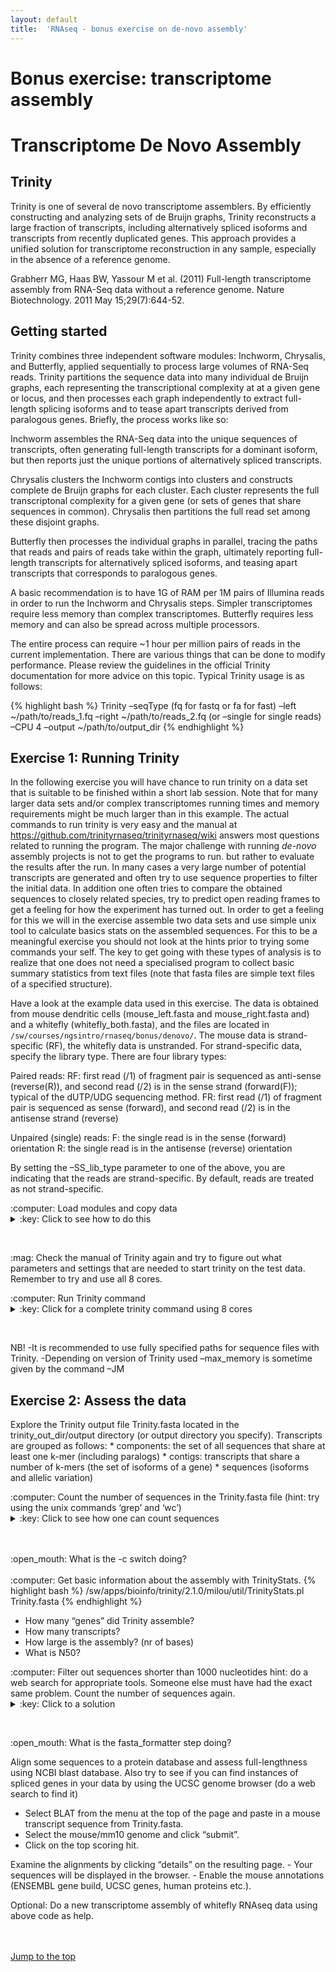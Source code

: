 ```yaml
---
layout: default
title:  'RNAseq - bonus exercise on de-novo assembly'
---
```


# <a name="assembly"></a> Bonus exercise: transcriptome assembly


# Transcriptome De Novo Assembly

## Trinity

Trinity is one of several de novo transcriptome assemblers. By efficiently constructing and analyzing sets of de Bruijn graphs, Trinity reconstructs a large fraction of transcripts, including alternatively spliced isoforms and transcripts from recently duplicated genes.
This approach provides a unified solution for transcriptome reconstruction in any sample, especially in the absence of a reference genome.

Grabherr MG, Haas BW, Yassour M et al. (2011) Full-length transcriptome assembly from RNA-Seq data without a reference genome.
Nature Biotechnology.
2011 May 15;29(7):644-52.

## Getting started

Trinity combines three independent software modules: Inchworm, Chrysalis, and Butterfly, applied sequentially to process large volumes of RNA-Seq reads.
Trinity partitions the sequence data into many individual de Bruijn graphs, each representing the transcriptional complexity at at a given gene or locus, and then processes each graph independently to extract full-length splicing isoforms and to tease apart transcripts derived from paralogous genes.
Briefly, the process works like so:

Inchworm assembles the RNA-Seq data into the unique sequences of transcripts, often generating full-length transcripts for a dominant isoform, but then reports just the unique portions of alternatively spliced transcripts.

Chrysalis clusters the Inchworm contigs into clusters and constructs complete de Bruijn graphs for each cluster.
Each cluster represents the full transcriptonal complexity for a given gene (or sets of genes that share sequences in common).
Chrysalis then partitions the full read set among these disjoint graphs.

Butterfly then processes the individual graphs in parallel, tracing the paths that reads and pairs of reads take within the graph, ultimately reporting full-length transcripts for alternatively spliced isoforms, and teasing apart transcripts that corresponds to paralogous genes.

A basic recommendation is to have 1G of RAM per 1M pairs of Illumina reads in order to run the Inchworm and Chrysalis steps.
Simpler transcriptomes require less memory than complex transcriptomes.
Butterfly requires less memory and can also be spread across multiple processors.

The entire process can require ~1 hour per million pairs of reads in the current implementation.
There are various things that can be done to modify performance.
Please review the guidelines in the official Trinity documentation for more advice on this topic.
Typical Trinity usage is as follows:

{% highlight bash %}
Trinity --seqType (fq for fastq or fa for fast) --left ~/path/to/reads_1.fq --right ~/path/to/reads_2.fq (or --single for single reads) --CPU 4 --output ~/path/to/output_dir
{% endhighlight %}


## Exercise 1: Running Trinity

In the following exercise you will have chance to run trinity on a data set that is suitable to be finished within a short lab session. Note that for many larger data sets and/or complex transcriptomes running times and memory requirements might be much larger than in this example. The actual commands to run trinity is very easy and the manual at <https://github.com/trinityrnaseq/trinityrnaseq/wiki> answers most questions related to running the program. The major challenge with running _de-novo_ assembly projects is not to get the programs to run. but rather to evaluate the results after the run. In many cases a very large number of potential transcripts are generated and often try to use sequence properties to filter the initial data. In addition one often tries to compare the obtained sequences to closely related species, try to predict open reading frames to get a feeling for how the experiment has turned out. In order to get a feeling for this we will in the exercise assemble two data sets and use simple unix tool to calculate basics stats on the assembled sequences. For this to be a meaningful exercise you should not look at the hints prior to trying some commands your self. The key to get going with these types of analysis is to realize that one does not need a specialised program to collect basic summary statistics from text files (note that fasta files are simple text files of a specified structure).

Have a look at the example data used in this exercise.
The data is obtained from mouse dendritic cells (mouse\_left.fasta and mouse\_right.fasta and) and a whitefly (whitefly_both.fasta), and the files are located in `/sw/courses/ngsintro/rnaseq/bonus/denovo/`.
The mouse data is strand-specific (RF), the whitefly data is unstranded.
For strand-specific data, specify the library type.
There are four library types:

Paired reads:
RF: first read (/1) of fragment pair is sequenced as anti-sense (reverse(R)), and second read (/2) is in the sense strand (forward(F)); typical of the dUTP/UDG sequencing method.
FR: first read (/1) of fragment pair is sequenced as sense (forward), and second read (/2) is in the antisense strand (reverse)

Unpaired (single) reads:
F: the single read is in the sense (forward) orientation
R: the single read is in the antisense (reverse) orientation

By setting the --SS\_lib\_type parameter to one of the above, you are indicating that the reads are strand-specific.
By default, reads are treated as not strand-specific.


:computer: Load modules and copy data
<details>
<summary>:key: Click to see how to do this</summary>
{% highlight bash %}
module load bioinfo-tools 
module spider trinity
module load trinity/x.x.x
mkdir $resDir/transcriptome/trinity
cp /sw/courses/ngsintro/rnaseq/bonus/assembly/*.fasta $resDir/transcriptome/trinity/
{% endhighlight %}
</details>
<br />

:mag: Check the manual of Trinity again and try to figure out what parameters and settings that are needed to start trinity on the test data. Remember to try and use all 8 cores.
<br />

:computer: Run Trinity command
<details>
<summary>:key: Click for a complete trinity command using 8 cores</summary>
{% highlight bash %}
Trinity --seqType fa --left mouse_left.fasta --right mouse_right.fasta --SS_lib_type RF --CPU 8 --max_memory 16G --output trinity_out/
{% endhighlight %}
</details>
<br />

NB! -It is recommended to use fully specified paths for sequence files with Trinity.
    -Depending on version of Trinity used --max_memory is sometime given by the command --JM

## Exercise 2: Assess the data

Explore the Trinity output file Trinity.fasta located in the trinity\_out_dir/output directory (or output directory you specify).
Transcripts are grouped as follows: * components: the set of all sequences that share at least one k-mer (including paralogs) * contigs: transcripts that share a number of k-mers (the set of isoforms of a gene) * sequences (isoforms and allelic variation)

:computer: Count the number of sequences in the Trinity.fasta file (hint: try using the unix commands 'grep' and 'wc')
<details>
<summary>:key: Click to see how one can count sequences</summary>
{% highlight bash %}
grep ">" -c
{% endhighlight %}
</details>
<br />
<br />
:open_mouth: What is the -c switch doing?
<br />
<br />
:computer: Get basic information about the assembly with TrinityStats.
{% highlight bash %}
/sw/apps/bioinfo/trinity/2.1.0/milou/util/TrinityStats.pl Trinity.fasta
{% endhighlight %}

- How many "genes" did Trinity assemble? 
- How many transcripts?
- How large is the assembly? (nr of bases)
- What is N50?

:computer: Filter out sequences shorter than 1000 nucleotides 
hint: do a web search for appropriate tools. Someone else must have had the exact same problem. Count the number of sequences again.
<details>
<summary>:key: Click to a solution</summary>
{% highlight bash %}
module load Fastx
fasta_formatter -i Trinity.fasta -o Trinity.formated  
fastx_clipper -l 1000 -i Trinity.formated -o Trinity1000.fasta
{% endhighlight %}
</details>
<br />

:open_mouth: What is the fasta_formatter step doing?
<br />

Align some sequences to a protein database and assess full-lengthness using NCBI blast database. Also try to see if you can find instances of spliced genes in your data by using the UCSC genome browser (do a web search to find it) 

- Select BLAT from the menu at the top of the page and paste in a mouse transcript sequence from Trinity.fasta.
- Select the mouse/mm10 genome and click “submit”.
- Click on the top scoring hit.

Examine the alignments by clicking “details” on the resulting page.
- Your sequences will be displayed in the browser.
- Enable the mouse annotations (ENSEMBL gene build, UCSC genes, human proteins etc.).

Optional: Do a new transcriptome assembly of whitefly RNAseq data using above code as help.

<br />
<br />
[Jump to the top](#begin)